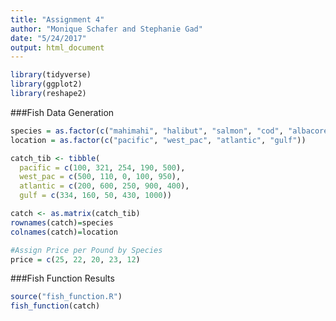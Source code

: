 ```yaml
---
title: "Assignment 4"
author: "Monique Schafer and Stephanie Gad"
date: "5/24/2017"
output: html_document
---
```


```r
library(tidyverse)
library(ggplot2)
library(reshape2)
```

###Fish Data Generation
```r
species = as.factor(c("mahimahi", "halibut", "salmon", "cod", "albacore"))
location = as.factor(c("pacific", "west_pac", "atlantic", "gulf"))

catch_tib <- tibble(
  pacific = c(100, 321, 254, 190, 500),
  west_pac = c(500, 110, 0, 100, 950),
  atlantic = c(200, 600, 250, 900, 400),
  gulf = c(334, 160, 50, 430, 1000))

catch <- as.matrix(catch_tib)
rownames(catch)=species
colnames(catch)=location

#Assign Price per Pound by Species 
price = c(25, 22, 20, 23, 12)
```


###Fish Function Results
``` r
source("fish_function.R")
fish_function(catch)
```


